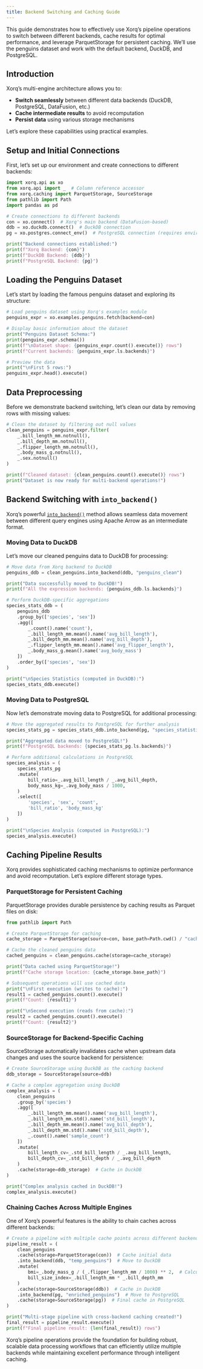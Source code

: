 ```yaml
---
title: Backend Switching and Caching Guide
---
```


This guide demonstrates how to effectively use Xorq's pipeline operations to switch between different backends, cache results for optimal performance, and leverage ParquetStorage for persistent caching. We'll use the penguins dataset and work with the default backend, DuckDB, and PostgreSQL.

## Introduction

Xorq's multi-engine architecture allows you to:

- **Switch seamlessly** between different data backends (DuckDB, PostgreSQL, DataFusion, etc.)
- **Cache intermediate results** to avoid recomputation
- **Persist data** using various storage mechanisms

Let's explore these capabilities using practical examples.

## Setup and Initial Connections

First, let's set up our environment and create connections to different backends:

```python
import xorq.api as xo
from xorq.api import _  # Column reference accessor
from xorq.caching import ParquetStorage, SourceStorage
from pathlib import Path
import pandas as pd

# Create connections to different backends
con = xo.connect()  # Xorq's main backend (DataFusion-based)
ddb = xo.duckdb.connect()  # DuckDB connection
pg = xo.postgres.connect_env()  # PostgreSQL connection (requires environment setup)

print("Backend connections established:")
print(f"Xorq Backend: {con}")
print(f"DuckDB Backend: {ddb}")
print(f"PostgreSQL Backend: {pg}")
```

## Loading the Penguins Dataset

Let's start by loading the famous penguins dataset and exploring its structure:

```python
# Load penguins dataset using Xorq's examples module
penguins_expr = xo.examples.penguins.fetch(backend=con)

# Display basic information about the dataset
print("Penguins Dataset Schema:")
print(penguins_expr.schema())
print(f"\nDataset shape: {penguins_expr.count().execute()} rows")
print(f"Current backends: {penguins_expr.ls.backends}")

# Preview the data
print("\nFirst 5 rows:")
penguins_expr.head().execute()
```

## Data Preprocessing

Before we demonstrate backend switching, let's clean our data by removing rows with missing values:

```python
# Clean the dataset by filtering out null values
clean_penguins = penguins_expr.filter(
    _.bill_length_mm.notnull(),
    _.bill_depth_mm.notnull(),
    _.flipper_length_mm.notnull(),
    _.body_mass_g.notnull(),
    _.sex.notnull()
)

print(f"Cleaned dataset: {clean_penguins.count().execute()} rows")
print("Dataset is now ready for multi-backend operations!")
```

## Backend Switching with `into_backend()`

Xorq's powerful [`into_backend()`](../reference/Table.qmd#xorq.vendor.ibis.expr.types.relations.Table.into_backend) method allows seamless data movement between different query engines using Apache Arrow as an intermediate format.

### Moving Data to DuckDB

Let's move our cleaned penguins data to DuckDB for processing:

```python
# Move data from Xorq backend to DuckDB
penguins_ddb = clean_penguins.into_backend(ddb, "penguins_clean")

print("Data successfully moved to DuckDB!")
print(f"All the expression backends: {penguins_ddb.ls.backends}")

# Perform DuckDB-specific aggregations
species_stats_ddb = (
    penguins_ddb
    .group_by(['species', 'sex'])
    .agg([
        _.count().name('count'),
        _.bill_length_mm.mean().name('avg_bill_length'),
        _.bill_depth_mm.mean().name('avg_bill_depth'),
        _.flipper_length_mm.mean().name('avg_flipper_length'),
        _.body_mass_g.mean().name('avg_body_mass')
    ])
    .order_by(['species', 'sex'])
)

print("\nSpecies Statistics (computed in DuckDB):")
species_stats_ddb.execute()
```

### Moving Data to PostgreSQL

Now let's demonstrate moving data to PostgreSQL for additional processing:

```python
# Move the aggregated results to PostgreSQL for further analysis
species_stats_pg = species_stats_ddb.into_backend(pg, "species_statistics")

print("Aggregated data moved to PostgreSQL!")
print(f"PostgreSQL backends: {species_stats_pg.ls.backends}")

# Perform additional calculations in PostgreSQL
species_analysis = (
    species_stats_pg
    .mutate(
        bill_ratio=_.avg_bill_length / _.avg_bill_depth,
        body_mass_kg=_.avg_body_mass / 1000,
    )
    .select([
        'species', 'sex', 'count',
        'bill_ratio', 'body_mass_kg'
    ])
)

print("\nSpecies Analysis (computed in PostgreSQL):")
species_analysis.execute()
```

## Caching Pipeline Results

Xorq provides sophisticated caching mechanisms to optimize performance and avoid recomputation. Let's explore different storage types.

### ParquetStorage for Persistent Caching

ParquetStorage provides durable persistence by caching results as Parquet files on disk:

```python
from pathlib import Path

# Create ParquetStorage for caching
cache_storage = ParquetStorage(source=con, base_path=Path.cwd() / "cache")

# Cache the cleaned penguins data
cached_penguins = clean_penguins.cache(storage=cache_storage)

print("Data cached using ParquetStorage!")
print(f"Cache storage location: {cache_storage.base_path}")

# Subsequent operations will use cached data
print("\nFirst execution (writes to cache):")
result1 = cached_penguins.count().execute()
print(f"Count: {result1}")

print("\nSecond execution (reads from cache):")
result2 = cached_penguins.count().execute()
print(f"Count: {result2}")
```

### SourceStorage for Backend-Specific Caching

SourceStorage automatically invalidates cache when upstream data changes and uses the source backend for persistence:

```python
# Create SourceStorage using DuckDB as the caching backend
ddb_storage = SourceStorage(source=ddb)

# Cache a complex aggregation using DuckDB
complex_analysis = (
    clean_penguins
    .group_by('species')
    .agg([
        _.bill_length_mm.mean().name('avg_bill_length'),
        _.bill_length_mm.std().name('std_bill_length'),
        _.bill_depth_mm.mean().name('avg_bill_depth'),
        _.bill_depth_mm.std().name('std_bill_depth'),
        _.count().name('sample_count')
    ])
    .mutate(
        bill_length_cv=_.std_bill_length / _.avg_bill_length,
        bill_depth_cv=_.std_bill_depth / _.avg_bill_depth
    )
    .cache(storage=ddb_storage)  # Cache in DuckDB
)

print("Complex analysis cached in DuckDB!")
complex_analysis.execute()
```

### Chaining Caches Across Multiple Engines

One of Xorq's powerful features is the ability to chain caches across different backends:

```python
# Create a pipeline with multiple cache points across different backends
pipeline_result = (
    clean_penguins
    .cache(storage=ParquetStorage(con))  # Cache initial data
    .into_backend(ddb, "temp_penguins")  # Move to DuckDB
    .mutate(
        bmi=_.body_mass_g / (_.flipper_length_mm / 1000) ** 2,  # Calculate BMI-like metric
        bill_size_index=_.bill_length_mm * _.bill_depth_mm
    )
    .cache(storage=SourceStorage(ddb))  # Cache in DuckDB
    .into_backend(pg, "enriched_penguins")  # Move to PostgreSQL
    .cache(storage=SourceStorage(pg))  # Final cache in PostgreSQL
)

print("Multi-stage pipeline with cross-backend caching created!")
final_result = pipeline_result.execute()
print(f"Final pipeline result: {len(final_result)} rows")
```

Xorq's pipeline operations provide the foundation for building robust, scalable data processing workflows that can efficiently utilize multiple backends while maintaining excellent performance through intelligent caching.